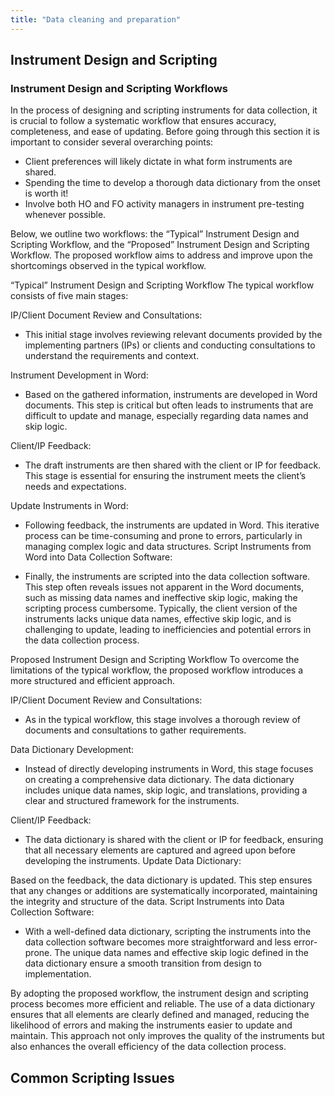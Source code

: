 ```yaml
---
title: "Data cleaning and preparation"
---
```


## Instrument Design and Scripting

### Instrument Design and Scripting Workflows

In the process of designing and scripting instruments for data collection, it is crucial to follow a systematic workflow that ensures accuracy, completeness, and ease of updating. Before going through this section it is important to consider several overarching points:

-   Client preferences will likely dictate in what form instruments are shared.
-   Spending the time to develop a thorough data dictionary from the onset is worth it!
-   Involve both HO and FO activity managers in instrument pre-testing whenever possible.

Below, we outline two workflows: the "Typical" Instrument Design and Scripting Workflow, and the "Proposed" Instrument Design and Scripting Workflow. The proposed workflow aims to address and improve upon the shortcomings observed in the typical workflow.

"Typical" Instrument Design and Scripting Workflow The typical workflow consists of five main stages:

IP/Client Document Review and Consultations:

-   This initial stage involves reviewing relevant documents provided by the implementing partners (IPs) or clients and conducting consultations to understand the requirements and context.

Instrument Development in Word:

-   Based on the gathered information, instruments are developed in Word documents. This step is critical but often leads to instruments that are difficult to update and manage, especially regarding data names and skip logic.

Client/IP Feedback:

-   The draft instruments are then shared with the client or IP for feedback. This stage is essential for ensuring the instrument meets the client's needs and expectations.

Update Instruments in Word:

-   Following feedback, the instruments are updated in Word. This iterative process can be time-consuming and prone to errors, particularly in managing complex logic and data structures. Script Instruments from Word into Data Collection Software:

-   Finally, the instruments are scripted into the data collection software. This step often reveals issues not apparent in the Word documents, such as missing data names and ineffective skip logic, making the scripting process cumbersome. Typically, the client version of the instruments lacks unique data names, effective skip logic, and is challenging to update, leading to inefficiencies and potential errors in the data collection process.

Proposed Instrument Design and Scripting Workflow To overcome the limitations of the typical workflow, the proposed workflow introduces a more structured and efficient approach.

IP/Client Document Review and Consultations:

-   As in the typical workflow, this stage involves a thorough review of documents and consultations to gather requirements.

Data Dictionary Development:

-   Instead of directly developing instruments in Word, this stage focuses on creating a comprehensive data dictionary. The data dictionary includes unique data names, skip logic, and translations, providing a clear and structured framework for the instruments.

Client/IP Feedback:

-   The data dictionary is shared with the client or IP for feedback, ensuring that all necessary elements are captured and agreed upon before developing the instruments. Update Data Dictionary:

Based on the feedback, the data dictionary is updated. This step ensures that any changes or additions are systematically incorporated, maintaining the integrity and structure of the data. Script Instruments into Data Collection Software:

-   With a well-defined data dictionary, scripting the instruments into the data collection software becomes more straightforward and less error-prone. The unique data names and effective skip logic defined in the data dictionary ensure a smooth transition from design to implementation.

By adopting the proposed workflow, the instrument design and scripting process becomes more efficient and reliable. The use of a data dictionary ensures that all elements are clearly defined and managed, reducing the likelihood of errors and making the instruments easier to update and maintain. This approach not only improves the quality of the instruments but also enhances the overall efficiency of the data collection process.

## Common Scripting Issues
